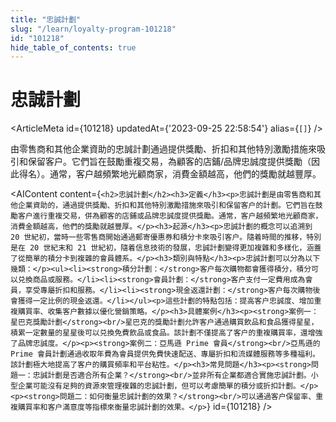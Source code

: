 ```yaml
---
title: "忠誠計劃"
slug: "/learn/loyalty-program-101218"
id: "101218"
hide_table_of_contents: true
---
```



# 忠誠計劃

<ArticleMeta id={101218} updatedAt={'2023-09-25 22:58:54'} alias={`[]`} />
<div className='border-solid border-b border-t-0 my-4 border-[var(--ifm-color-gray-300)]' />

由零售商和其他企業資助的忠誠計劃通過提供獎勵、折扣和其他特別激勵措施來吸引和保留客户。它們旨在鼓勵重複交易，為顧客的店鋪/品牌忠誠度提供獎勵（因此得名）。通常，客户越頻繁地光顧商家，消費金額越高，他們的獎勵就越豐厚。

<AIContent content={`<h2>忠誠計劃</h2><h3>定義</h3><p>忠誠計劃是由零售商和其他企業資助的，通過提供獎勵、折扣和其他特別激勵措施來吸引和保留客户的計劃。它們旨在鼓勵客户進行重複交易，併為顧客的店鋪或品牌忠誠度提供獎勵。通常，客户越頻繁地光顧商家，消費金額越高，他們的獎勵就越豐厚。</p><h3>起源</h3><p>忠誠計劃的概念可以追溯到 20 世紀初，當時一些零售商開始通過郵寄優惠券和積分卡來吸引客户。隨着時間的推移，特別是在 20 世紀末和 21 世紀初，隨着信息技術的發展，忠誠計劃變得更加複雜和多樣化，涵蓋了從簡單的積分卡到複雜的會員體系。</p><h3>類別與特點</h3><p>忠誠計劃可以分為以下幾類：</p><ul><li><strong>積分計劃：</strong>客户每次購物都會獲得積分，積分可以兑換商品或服務。</li><li><strong>會員計劃：</strong>客户支付一定費用成為會員，享受專屬折扣和服務。</li><li><strong>現金返還計劃：</strong>客户每次購物後會獲得一定比例的現金返還。</li></ul><p>這些計劃的特點包括：提高客户忠誠度、增加重複購買率、收集客户數據以優化營銷策略。</p><h3>具體案例</h3><p><strong>案例一：星巴克獎勵計劃</strong><br/>星巴克的獎勵計劃允許客户通過購買飲品和食品獲得星星，積累一定數量的星星後可以兑換免費飲品或食品。該計劃不僅提高了客户的重複購買率，還增強了品牌忠誠度。</p><p><strong>案例二：亞馬遜 Prime 會員</strong><br/>亞馬遜的 Prime 會員計劃通過收取年費為會員提供免費快速配送、專屬折扣和流媒體服務等多種福利。該計劃極大地提高了客户的購買頻率和平台粘性。</p><h3>常見問題</h3><p><strong>問題一：忠誠計劃是否適合所有企業？</strong><br/>並非所有企業都適合實施忠誠計劃。小型企業可能沒有足夠的資源來管理複雜的忠誠計劃，但可以考慮簡單的積分或折扣計劃。</p><p><strong>問題二：如何衡量忠誠計劃的效果？</strong><br/>可以通過客户保留率、重複購買率和客户滿意度等指標來衡量忠誠計劃的效果。</p>`} id={101218} />

